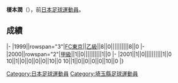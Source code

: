 {{Infobox football biography
|name=榎本潤
|image=
|fullname=榎本潤
|birth_date={{Birth date and age|1977|5|13}}
|cityofbirth=[[埼玉縣|埼玉縣]]
|countryofbirth=[[日本|日本]]
|position=[[前鋒_(足球)|前鋒]]
|currentclub=
|years=1999-2001
|clubs=[[FC東京|FC東京]]
|caps(goals)=
|nationalyears=
|nationalteam=
|nationalcaps(goals)=
}}
'''榎本潤'''（{{Bd|1977年|5月13日||}}），前[[日本|日本]][[足球|足球]][[運動員|運動員]]。

==成績==
{{Football player club statistics 1|YYN}}
{{Football player club statistics 2|JPN|YYN}}
|-
|1999||rowspan="3"|[[FC東京|FC東京]]||[[日本職業足球乙級聯賽|乙級]]||8||0||||||||||8||0
|-
|2000||rowspan="2"|[[日本職業足球甲級聯賽|甲級]]||1||0||||||||||1||0
|-
|2001||1||0||||||||||1||0
{{Football player club statistics 3|1|JPN}}10||1||0||0||0||0||10||0
{{Football player club statistics 5}}10||1||0||0||0||0||10||0
|}

{{Japan-sport-bio-stub}}
{{Soccer-player-stub}}
[[Category:日本足球運動員|Category:日本足球運動員]]
[[Category:埼玉縣足球運動員|Category:埼玉縣足球運動員]]